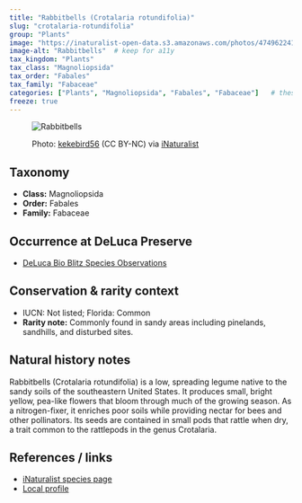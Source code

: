 ```yaml
---
title: "Rabbitbells (Crotalaria rotundifolia)"
slug: "crotalaria-rotundifolia"
group: "Plants"
image: "https://inaturalist-open-data.s3.amazonaws.com/photos/474962241/medium.jpeg"       # keep for thumbnails
image-alt: "Rabbitbells"  # keep for a11y
tax_kingdom: "Plants"
tax_class: "Magnoliopsida"
tax_order: "Fabales"
tax_family: "Fabaceae"
categories: ["Plants", "Magnoliopsida", "Fabales", "Fabaceae"]   # these drive the chips + filtering
freeze: true
---
```


<figure class="species-figure">

<img src="https://inaturalist-open-data.s3.amazonaws.com/photos/474962241/medium.jpeg" alt="Rabbitbells" class="species-photo"/>

<figcaption class="photo-credit">

Photo: <a href="https://www.inaturalist.org/people/kekebird56">kekebird56</a> (CC BY-NC) via <a href="https://www.inaturalist.org/observations/264506545">iNaturalist</a>

</figcaption>

</figure>

## Taxonomy

-   **Class:** Magnoliopsida
-   **Order:** Fabales
-   **Family:** Fabaceae

## Occurrence at DeLuca Preserve

-   [DeLuca Bio Blitz Species Observations](https://www.inaturalist.org/observations?project_id=191727&subview=table&taxon_id=131570)

## Conservation & rarity context

-   IUCN: Not listed; Florida: Common
-   **Rarity note:** Commonly found in sandy areas including pinelands, sandhills, and disturbed sites.

## Natural history notes

Rabbitbells (Crotalaria rotundifolia) is a low, spreading legume native to the sandy soils of the southeastern United States. It produces small, bright yellow, pea-like flowers that bloom through much of the growing season. As a nitrogen-fixer, it enriches poor soils while providing nectar for bees and other pollinators. Its seeds are contained in small pods that rattle when dry, a trait common to the rattlepods in the genus Crotalaria.

## References / links

-   [iNaturalist species page](https://www.inaturalist.org/taxa/131570-Crotalaria-rotundifolia)
-   [Local profile](https://www.flawildflowers.org/flower-friday-crotalaria-rotundifolia/)

